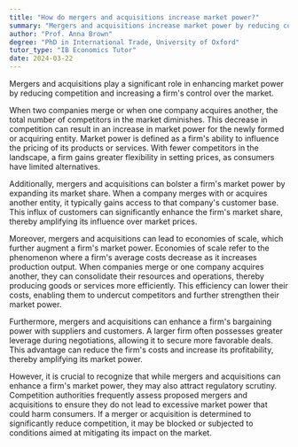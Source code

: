 ```yaml
---
title: "How do mergers and acquisitions increase market power?"
summary: "Mergers and acquisitions increase market power by reducing competition and increasing the firm's control over the market."
author: "Prof. Anna Brown"
degree: "PhD in International Trade, University of Oxford"
tutor_type: "IB Economics Tutor"
date: 2024-03-22
---
```


Mergers and acquisitions play a significant role in enhancing market power by reducing competition and increasing a firm's control over the market.

When two companies merge or when one company acquires another, the total number of competitors in the market diminishes. This decrease in competition can result in an increase in market power for the newly formed or acquiring entity. Market power is defined as a firm's ability to influence the pricing of its products or services. With fewer competitors in the landscape, a firm gains greater flexibility in setting prices, as consumers have limited alternatives.

Additionally, mergers and acquisitions can bolster a firm's market power by expanding its market share. When a company merges with or acquires another entity, it typically gains access to that company's customer base. This influx of customers can significantly enhance the firm's market share, thereby amplifying its influence over market prices.

Moreover, mergers and acquisitions can lead to economies of scale, which further augment a firm's market power. Economies of scale refer to the phenomenon where a firm's average costs decrease as it increases production output. When companies merge or one company acquires another, they can consolidate their resources and operations, thereby producing goods or services more efficiently. This efficiency can lower their costs, enabling them to undercut competitors and further strengthen their market power.

Furthermore, mergers and acquisitions can enhance a firm's bargaining power with suppliers and customers. A larger firm often possesses greater leverage during negotiations, allowing it to secure more favorable deals. This advantage can reduce the firm's costs and increase its profitability, thereby amplifying its market power.

However, it is crucial to recognize that while mergers and acquisitions can enhance a firm's market power, they may also attract regulatory scrutiny. Competition authorities frequently assess proposed mergers and acquisitions to ensure they do not lead to excessive market power that could harm consumers. If a merger or acquisition is determined to significantly reduce competition, it may be blocked or subjected to conditions aimed at mitigating its impact on the market.
    